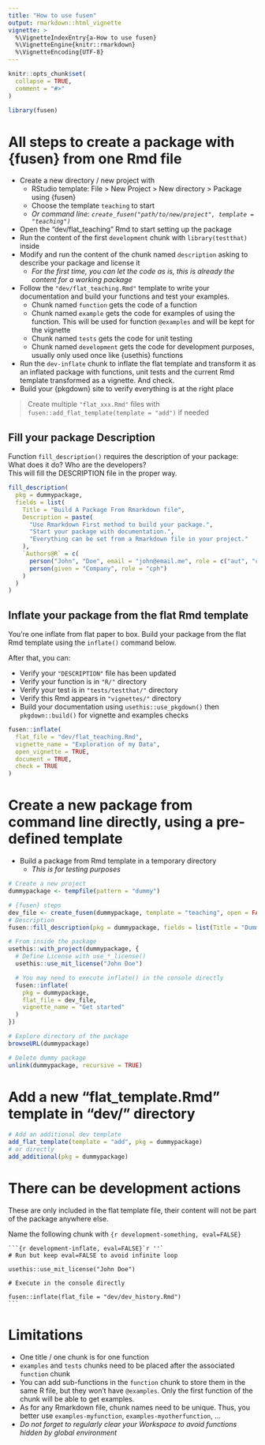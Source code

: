 ```yaml
---
title: "How to use fusen"
output: rmarkdown::html_vignette
vignette: >
  %\VignetteIndexEntry{a-How to use fusen}
  %\VignetteEngine{knitr::rmarkdown}
  %\VignetteEncoding{UTF-8}
---
```


<!-- # Previously generated by {fusen} from dev/flat_history/flat_history_core.Rmd: now deprecated. -->


```r
knitr::opts_chunk$set(
  collapse = TRUE,
  comment = "#>"
)
```

```r
library(fusen)
```

# All steps to create a package with {fusen} from one Rmd file

- Create a new directory / new project with
  - RStudio template: File > New Project > New directory > Package using {fusen} 
  - Choose the template `teaching` to start  
  - *Or command line: `create_fusen("path/to/new/project", template = "teaching")`*
- Open the "dev/flat_teaching" Rmd to start setting up the package
- Run the content of the first `development` chunk with `library(testthat)` inside
- Modify and run the content of the chunk named `description` asking to describe your package and license it
  + *For the first time, you can let the code as is, this is already the content for a working package*
- Follow the `"dev/flat_teaching.Rmd"` template to write your documentation and build your functions and test your examples.  
  - Chunk named `function` gets the code of a function
  - Chunk named `example` gets the code for examples of using the function. This will be used for function `@examples` and will be kept for the vignette
  - Chunk named `tests` gets the code for unit testing
  - Chunk named `development` gets the code for development purposes, usually only used once like {usethis} functions
- Run the `dev-inflate` chunk to inflate the flat template and transform it as an inflated package with functions, unit tests and the current Rmd template transformed as a vignette. And check.
- Build your {pkgdown} site to verify everything is at the right place

> Create multiple `"flat_xxx.Rmd"` files with `fusen::add_flat_template(template = "add")` if needed

## Fill your package Description

Function `fill_description()` requires the description of your package: What does it do? Who are the developers?  
This will fill the DESCRIPTION file in the proper way. 

```r
fill_description(
  pkg = dummypackage,
  fields = list(
    Title = "Build A Package From Rmarkdown file",
    Description = paste(
      "Use Rmarkdown First method to build your package.",
      "Start your package with documentation.",
      "Everything can be set from a Rmarkdown file in your project."
    ),
    `Authors@R` = c(
      person("John", "Doe", email = "john@email.me", role = c("aut", "cre"), comment = c(ORCID = "0000-0000-0000-0000")),
      person(given = "Company", role = "cph")
    )
  )
)
```

## Inflate your package from the flat Rmd template

You're one inflate from flat paper to box.
Build your package from the flat Rmd template using the `inflate()` command below.

After that, you can:

- Verify your `"DESCRIPTION"` file has been updated
- Verify your function is in `"R/"` directory
- Verify your test is in `"tests/testthat/"` directory
- Verify this Rmd appears in `"vignettes/"` directory
- Build your documentation using `usethis::use_pkgdown()` then `pkgdown::build()` for vignette and examples checks

```r
fusen::inflate(
  flat_file = "dev/flat_teaching.Rmd",
  vignette_name = "Exploration of my Data",
  open_vignette = TRUE,
  document = TRUE,
  check = TRUE
)
```

# Create a new package from command line directly, using a pre-defined template

- Build a package from Rmd template in a temporary directory
  + _This is for testing purposes_

```r
# Create a new project
dummypackage <- tempfile(pattern = "dummy")

# {fusen} steps
dev_file <- create_fusen(dummypackage, template = "teaching", open = FALSE)
# Description
fusen::fill_description(pkg = dummypackage, fields = list(Title = "Dummy Package"))

# From inside the package
usethis::with_project(dummypackage, {
  # Define License with use_*_license()
  usethis::use_mit_license("John Doe")

  # You may need to execute inflate() in the console directly
  fusen::inflate(
    pkg = dummypackage,
    flat_file = dev_file,
    vignette_name = "Get started"
  )
})

# Explore directory of the package
browseURL(dummypackage)

# Delete dummy package
unlink(dummypackage, recursive = TRUE)
```

# Add a new "flat_template.Rmd" template in "dev/" directory

```r
# Add an additional dev template
add_flat_template(template = "add", pkg = dummypackage)
# or directly
add_additional(pkg = dummypackage)
```

# There can be development actions

These are only included in the flat template file, their content will not be part of the package anywhere else.

Name the following chunk with `{r development-something, eval=FALSE}`

````
```{r development-inflate, eval=FALSE}`r ''`
# Run but keep eval=FALSE to avoid infinite loop

usethis::use_mit_license("John Doe")

# Execute in the console directly

fusen::inflate(flat_file = "dev/dev_history.Rmd")
```
````

# Limitations

- One title / one chunk is for one function
- `examples` and `tests` chunks need to be placed after the associated `function` chunk
- You can add sub-functions in the `function` chunk to store them in the same R file, but they won't have `@examples`. Only the first function of the chunk will be able to get examples.
- As for any Rmarkdown file, chunk names need to be unique. Thus, you better use `examples-myfunction`, `examples-myotherfunction`, ...
- _Do not forget to regularly clear your Workspace to avoid functions hidden by global environment_


